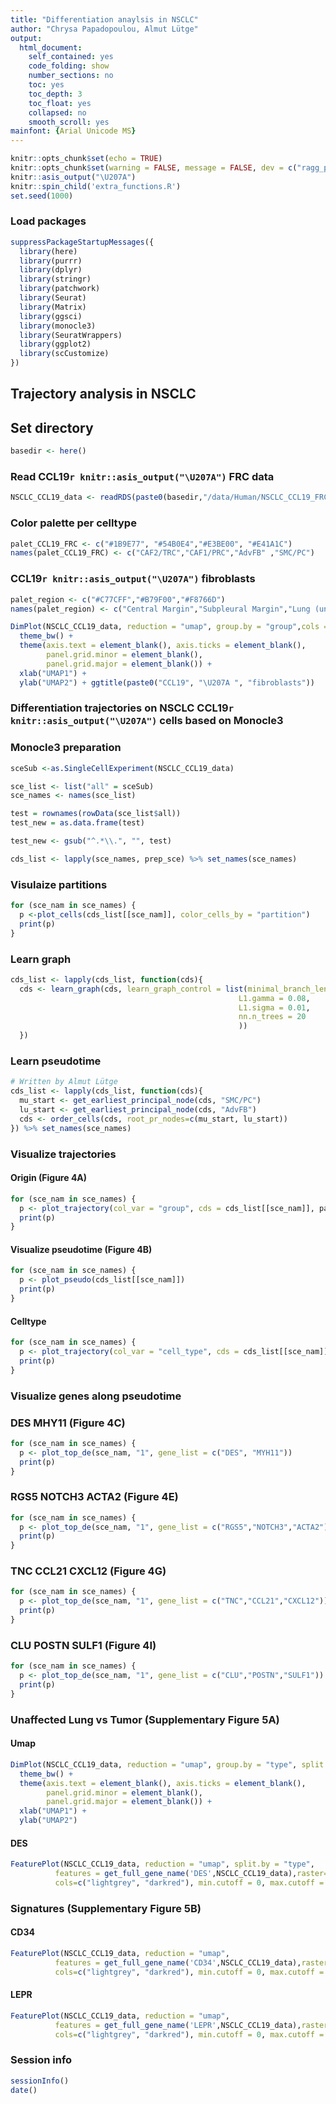 ```yaml
---
title: "Differentiation anaylsis in NSCLC"
author: "Chrysa Papadopoulou, Almut Lütge"
output:
  html_document:
    self_contained: yes
    code_folding: show
    number_sections: no
    toc: yes
    toc_depth: 3
    toc_float: yes
    collapsed: no
    smooth_scroll: yes
mainfont: {Arial Unicode MS}
---
```


```r
knitr::opts_chunk$set(echo = TRUE)
knitr::opts_chunk$set(warning = FALSE, message = FALSE, dev = c("ragg_png", "cairo_pdf"))
knitr::asis_output("\U207A")
knitr::spin_child('extra_functions.R')
set.seed(1000)
```

### Load packages
```r
suppressPackageStartupMessages({
  library(here)
  library(purrr)
  library(dplyr)
  library(stringr)
  library(patchwork)
  library(Seurat)
  library(Matrix)
  library(ggsci)
  library(monocle3)
  library(SeuratWrappers)
  library(ggplot2)
  library(scCustomize)
})
```

## **Trajectory analysis in NSCLC**

## Set directory
```r
basedir <- here()
```

### Read CCL19`r knitr::asis_output("\U207A")` FRC data
```r
NSCLC_CCL19_data <- readRDS(paste0(basedir,"/data/Human/NSCLC_CCL19_FRCs_CAFs.rds"))
```

### Color palette per celltype
```r
palet_CCL19_FRC <- c("#1B9E77", "#54B0E4","#E3BE00", "#E41A1C")
names(palet_CCL19_FRC) <- c("CAF2/TRC","CAF1/PRC","AdvFB" ,"SMC/PC")
```

### CCL19`r knitr::asis_output("\U207A")` fibroblasts
```r
palet_region <- c("#C77CFF","#B79F00","#F8766D")
names(palet_region) <- c("Central Margin","Subpleural Margin","Lung (unaffected)")

DimPlot(NSCLC_CCL19_data, reduction = "umap", group.by = "group",cols = palet_region)+
  theme_bw() +
  theme(axis.text = element_blank(), axis.ticks = element_blank(),
        panel.grid.minor = element_blank(),
        panel.grid.major = element_blank()) +
  xlab("UMAP1") +
  ylab("UMAP2") + ggtitle(paste0("CCL19", "\U207A ", "fibroblasts"))

```


### **Differentiation trajectories on NSCLC CCL19`r knitr::asis_output("\U207A")` cells based on Monocle3**

### Monocle3 preparation
```r
sceSub <-as.SingleCellExperiment(NSCLC_CCL19_data)

sce_list <- list("all" = sceSub)
sce_names <- names(sce_list)

test = rownames(rowData(sce_list$all))
test_new = as.data.frame(test)

test_new <- gsub("^.*\\.", "", test)

cds_list <- lapply(sce_names, prep_sce) %>% set_names(sce_names)
```

### Visulaize partitions
```r
for (sce_nam in sce_names) {
  p <-plot_cells(cds_list[[sce_nam]], color_cells_by = "partition")
  print(p)
}
```

### Learn graph
```r
cds_list <- lapply(cds_list, function(cds){
  cds <- learn_graph(cds, learn_graph_control = list(minimal_branch_len = 30,
                                                   L1.gamma = 0.08,
                                                   L1.sigma = 0.01,
                                                   nn.n_trees = 20
                                                   )) 
  })
```

### Learn pseudotime
```r
# Written by Almut Lütge
cds_list <- lapply(cds_list, function(cds){
  mu_start <- get_earliest_principal_node(cds, "SMC/PC")
  lu_start <- get_earliest_principal_node(cds, "AdvFB")
  cds <- order_cells(cds, root_pr_nodes=c(mu_start, lu_start))
}) %>% set_names(sce_names)

```

### Visualize trajectories {.tabset}
#### Origin (Figure 4A)
```r
for (sce_nam in sce_names) {
  p <- plot_trajectory(col_var = "group", cds = cds_list[[sce_nam]], palet_region)
  print(p)
}
```

#### Visualize pseudotime (Figure 4B)
```r
for (sce_nam in sce_names) {
  p <- plot_pseudo(cds_list[[sce_nam]])
  print(p)
}
```

#### Celltype
```r
for (sce_nam in sce_names) {
  p <- plot_trajectory(col_var = "cell_type", cds = cds_list[[sce_nam]], palet_CCL19_FRC)
  print(p)
}
```

### Visualize genes along pseudotime {.tabset}
### DES MHY11 (Figure 4C)
```r
for (sce_nam in sce_names) {
  p <- plot_top_de(sce_nam, "1", gene_list = c("DES", "MYH11"))
  print(p)
}
```

### RGS5 NOTCH3 ACTA2 (Figure 4E)
```r
for (sce_nam in sce_names) {
  p <- plot_top_de(sce_nam, "1", gene_list = c("RGS5","NOTCH3","ACTA2"))
  print(p)
}
```

### TNC CCL21 CXCL12 (Figure 4G)
```r
for (sce_nam in sce_names) {
  p <- plot_top_de(sce_nam, "1", gene_list = c("TNC","CCL21","CXCL12"))
  print(p)
}
```

### CLU POSTN SULF1 (Figure 4I)
```r
for (sce_nam in sce_names) {
  p <- plot_top_de(sce_nam, "1", gene_list = c("CLU","POSTN","SULF1"))
  print(p)
}
```

### Unaffected Lung vs Tumor (Supplementary Figure 5A) {.tabset}
#### Umap
```r
DimPlot(NSCLC_CCL19_data, reduction = "umap", group.by = "type", split.by = "type")+
  theme_bw() +
  theme(axis.text = element_blank(), axis.ticks = element_blank(),
        panel.grid.minor = element_blank(),
        panel.grid.major = element_blank()) +
  xlab("UMAP1") +
  ylab("UMAP2")
```

#### DES
```r
FeaturePlot(NSCLC_CCL19_data, reduction = "umap", split.by = "type",
          features = get_full_gene_name('DES',NSCLC_CCL19_data),raster=FALSE,
          cols=c("lightgrey", "darkred"), min.cutoff = 0, max.cutoff = 4.5)
```


### Signatures (Supplementary Figure 5B) {.tabset}
#### CD34
```r
FeaturePlot(NSCLC_CCL19_data, reduction = "umap", 
          features = get_full_gene_name('CD34',NSCLC_CCL19_data),raster=FALSE,
          cols=c("lightgrey", "darkred"), min.cutoff = 0, max.cutoff = 4.5) + ggtitle("CD34")
```

#### LEPR
```r
FeaturePlot(NSCLC_CCL19_data, reduction = "umap", 
          features = get_full_gene_name('LEPR',NSCLC_CCL19_data),raster=FALSE,
          cols=c("lightgrey", "darkred"), min.cutoff = 0, max.cutoff = 4.5) + ggtitle("LEPR")
```


### Session info
```r
sessionInfo()
date()
```